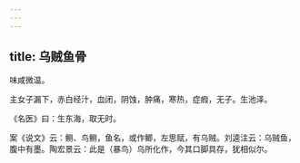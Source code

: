 ```yaml
---
---
---
```

title: 乌贼鱼骨
---



味咸微温。

主女子漏下，赤白经汁，血闭，阴蚀，肿痛，寒热，症瘕，无子。生池泽。

《名医》曰：生东海，取无时。

案《说文》云：鲗、鸟鲗，鱼名，或作鲫，左思赋，有乌贼。刘逵注云：乌贼鱼，腹中有墨。陶宏景云：此是（暴鸟）乌所化作，今其口脚具存，犹相似尔。